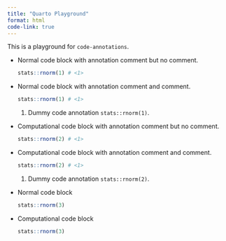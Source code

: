 ```yaml
---
title: "Quarto Playground"
format: html
code-link: true
---
```


This is a playground for `code-annotations`.

- Normal code block with annotation comment but no comment.

  ```r
  stats::rnorm(1) # <1>
  ```

- Normal code block with annotation comment and comment.

  ```r
  stats::rnorm(1) # <1>
  ```
  1. Dummy code annotation `stats::rnorm(1)`.

- Computational code block with annotation comment but no comment.
  
  ```r
  stats::rnorm(2) # <1>
  ```

- Computational code block with annotation comment and comment.

  ```r
  stats::rnorm(2) # <1>
  ```
  1. Dummy code annotation `stats::rnorm(2)`.

- Normal code block

  ```r
  stats::rnorm(3)
  ```

- Computational code block

  ```r
  stats::rnorm(3)
  ```
